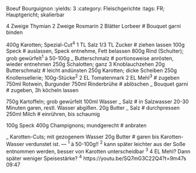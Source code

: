 Boeuf Bourguignon
:yields: 3
:category: Fleischgerichte
:tags: FR; Hauptgericht; skalierbar

4 Zweige Thymian
2 Zweige Rosmarin
2 Blätter Lorbeer
# Bouquet garni binden

400g Karotten; Spezial-Cut^4^
1 TL Salz
1/3 TL Zucker
# ziehen lassen
100g Speck
# auslassen, Speck entnehme, Fett belassen
800g Rind (Schulter); grob gewürfelt^1^ à 50-100g
_ Butterschmalz
# portionsweise anrösten, wieder entnehmen
250g Schalotten; ganz
3 Knoblauchzehen
20g Butterschmalz
# leicht andünsten
250g Karotten; dicke Scheiben
250g Knollensellerie; 100g-Stücke^2^
2 EL Tomatenmark 
2 EL Mehl^3^
# zugeben
750ml Rotwein, Burgunder
750ml Rinderbrühe
# ablöschen
_ Bouquet garni
# zugeben, 3h köcheln lassen

750g Kartoffeln; grob gewürfelt
100ml Wasser
_ Salz
# in Salzwasser 20-30 Minuten garen, restl. Wasser abgißen.
20g Butter
_ Salz
# durchpressen
250ml Milch
# einrühren, bis schaumig

100g Speck
400g Champignons; mundgerecht
# anbraten

_ Karotten-Cuts; mit gezogenem Wasser
20g Butter
# garen bis Karotten-Wasser verdunstet ist.
---
^1^ à 50-100g!!
^2^ kann später leichter aus der Soße entnommen werden, besser von Karotten unterscheidbar
^3^ 4 EL Mehl? Dann später weniger Speisestärke?
^4^ https://youtu.be/SQ7mG3C22Q4?t=9m47s 09:47



